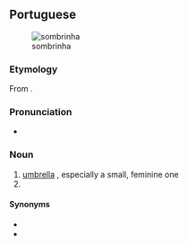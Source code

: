 ==Portuguese==
[[File:E Phillips Fox - The green parasol, 1912.jpg|thumb|sombrinha]]

===Etymology===
From {{af|pt|sombra|t1=shade; shadow|-inho|alt2=-inha}}.

===Pronunciation===
{{pt-IPA}}
* {{hyph|pt|som|bri|nha}}

===Noun===
{{pt-noun|f|s|old=1}}

# [[umbrella]] {{gloss|cloth-covered frame used for protection against rain or sunlight}}, especially a small, feminine one
# {{diminutive of|pt|sombra}}

====Synonyms====
* {{l|pt|umbela}}
* {{l|pt|guarda-chuva}}